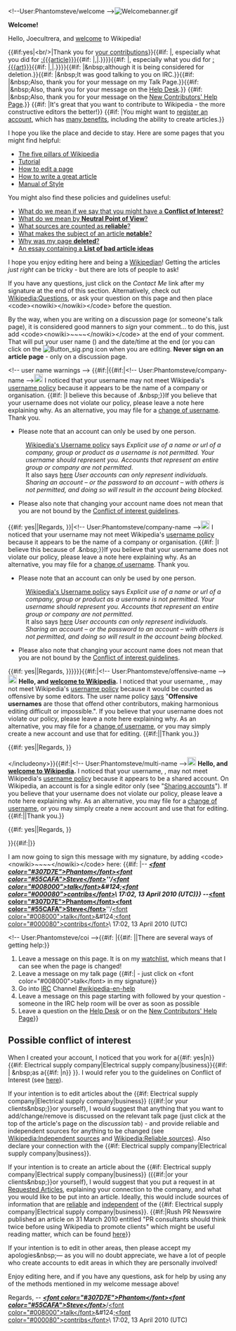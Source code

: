 <article id="26942540" title=User talk:Joecultrera>
	<talkpage id="26942540" title="User talk:Joecultrera">
&lt;!--User:Phantomsteve/welcome --&gt;[[File:Welcomebanner.gif]]

'''Welcome!'''

Hello, Joecultrera, and [[Wikipedia:Introduction|welcome]] to Wikipedia!

{{#if:yes|&lt;br/&gt;|Thank you for [[Special:Contributions/{{BASEPAGENAME}}|your contributions]]}}{{#if: |, especially what you did for [[:{{{article}}}]]{{#if: |,|.}}}}{{#if: |, especially what you did for [[:{{{art}}}]]{{#if: |,|.}}}}{{#if: |&amp;nbsp;although it is being considered for deletion.}}{{#if: |&amp;nbsp;It was good talking to you on IRC.}}{{#if: |&amp;nbsp;Also, thank you for your message on my Talk Page.}}{{#if: |&amp;nbsp;Also, thank you for your message on the [[WP:HD|Help Desk]].}} {{#if: |&amp;nbsp;Also, thank you for your message on the [[WP:NCHP|New Contributors' Help Page]].}} {{#if: |It's great that you want to contribute to Wikipedia - the more constructive editors the better!}} {{#if: |You might want to [[Special:Userlogin|register an account]], which has [[Wikipedia:Why create an account?|many benefits]], including the ability to create articles.}}

I hope you like the place and decide to stay. Here are some pages that you might find helpful:
*[[Wikipedia:Five pillars|The five pillars of Wikipedia]]
*[[Wikipedia:Tutorial|Tutorial]]
*[[Wikipedia:How to edit a page|How to edit a page]]
*[[Wikipedia:Article development|How to write a great article]]
*[[Wikipedia:Manual of Style|Manual of Style]]

You might also find these policies and guidelines useful:
*[[Wikipedia:COI|What do we mean if we say that you might have a '''Conflict of Interest'''?]]
*[[Wikipedia:NPOV|What do we mean by '''Neutral Point of View'''?]]
*[[Wikipedia:RELIABLE_SOURCES|What sources are counted as '''reliable'''?]]
*[[Wikipedia:NOTABILITY|What makes the subject of an article '''notable'''?]]
*[[Wikipedia:WMD|Why was my page '''deleted'''?]]
*[[Wikipedia:BAI|An essay containing a '''List of bad article ideas''']]

I hope you enjoy editing here and being a [[Wikipedia:Wikipedians|Wikipedian]]! Getting the articles ''just right'' can be tricky - but there are lots of people to ask!

If you have any questions, just click on the ''Contact Me'' link after my signature at the end of this section. Alternatively, check out [[Wikipedia:Questions]], or ask your question on this page and then place &lt;code&gt;&lt;nowiki&gt;{{helpme}}&lt;/nowiki&gt;&lt;/code&gt; before the question.

By the way, when you are writing on a discussion page (or someone's talk page), it is considered good manners to ''sign'' your comment... to do this, just add &lt;code&gt;&lt;nowiki&gt;~~~~&lt;/nowiki&gt;&lt;/code&gt; at the end of your comment. That will put your user name ({{BASEPAGENAME}}) and the date/time at the end (or you can click on the [[File:Button_sig.png]] icon when you are editing. '''Never sign on an article page''' - only on a discussion page. 

{{User:Phantomsteve/contact|phantomsteve=}}

&lt;!-- user name warnings --&gt;
{{#if:|{{#if:|&lt;!-- User:Phantomsteve/company-name --&gt;[[File:Start hand.svg|20px]] I noticed that your username may not meet Wikipedia's [[Wikipedia:Username policy|username policy]] because it appears to be the name of a company or organisation. {{#if: {{{location}}}|I believe this because of {{{location}}}.&amp;nbsp;}}If you believe that your username does not violate our policy, please leave a note here explaining why. As an alternative, you may file for a [[Wikipedia:Changing username|change of username]]. Thank you.[[Category:Wikipedian usernames editors have expressed concern over|{{PAGENAME}}]]

* Please note that an account can only be used by one person.
: [[WP:USERNAME|Wikipedia's Username policy]] says ''Explicit use of a name or url of a company, group or product as a username is not permitted. Your username should represent you. Accounts that represent an entire group or company are not permitted''.
: It also says [[Wikipedia:Username#Sharing_accounts|here]] ''User accounts can only represent individuals. Sharing an account – or the password to an account – with others is not permitted, and doing so will result in the account being blocked.''

* Please also note that changing your account name does not mean that you are not bound by the [[WP:COI|Conflict of interest guidelines]].

{{#if: yes||Regards, }}|&lt;!-- User:Phantomsteve/company-name --&gt;[[File:Start hand.svg|20px]] I noticed that your username may not meet Wikipedia's [[Wikipedia:Username policy|username policy]] because it appears to be the name of a company or organisation. {{#if: |I believe this because of {{{location}}}.&amp;nbsp;}}If you believe that your username does not violate our policy, please leave a note here explaining why. As an alternative, you may file for a [[Wikipedia:Changing username|change of username]]. Thank you.[[Category:Wikipedian usernames editors have expressed concern over|{{PAGENAME}}]]

* Please note that an account can only be used by one person.
: [[WP:USERNAME|Wikipedia's Username policy]] says ''Explicit use of a name or url of a company, group or product as a username is not permitted. Your username should represent you. Accounts that represent an entire group or company are not permitted''.
: It also says [[Wikipedia:Username#Sharing_accounts|here]] ''User accounts can only represent individuals. Sharing an account – or the password to an account – with others is not permitted, and doing so will result in the account being blocked.''

* Please also note that changing your account name does not mean that you are not bound by the [[WP:COI|Conflict of interest guidelines]].

{{#if: yes||Regards, }}}}}}{{#if:|&lt;!-- User:Phantomsteve/offensive-name --&gt;[[File:Start hand.svg|20px]] '''Hello, and [[Wikipedia:Welcoming committee/Welcome to Wikipedia|welcome to Wikipedia]].''' I noticed that your username, ''{{BASEPAGENAME}}'', may not meet Wikipedia's [[Wikipedia:Username policy|username policy]] because it would be counted as offensive by some editors. The user name policy [[WP:USERNAME|says]] &quot;'''Offensive usernames''' are those that offend other contributors, making harmonious editing difficult or impossible.&quot;. If you believe that your username does not violate our policy, please leave a note here explaining why. As an alternative, you may file for a [[Wikipedia:Changing username|change of username]], or you may simply create a new account and use that for editing. {{#if:|{{{2}}}|Thank you.}}[[Category:Wikipedian usernames editors have expressed concern over|{{BASEPAGENAME}}]]

{{#if: yes||Regards, }}

&lt;/includeony&gt;}}{{#if:|&lt;!-- User:Phantomsteve/multi-name --&gt;[[File:Start hand.svg|20px]] '''Hello, and [[Wikipedia:Welcoming committee/Welcome to Wikipedia|welcome to Wikipedia]].''' I noticed that your username, ''{{BASEPAGENAME}}'', may not meet Wikipedia's [[Wikipedia:Username policy|username policy]] because it appears to be a shared account. On Wikipedia, an account is for a single editor only (see &quot;[[WP:NOSHARE|Sharing accounts]]&quot;). If you believe that your username does not violate our policy, please leave a note here explaining why. As an alternative, you may file for a [[Wikipedia:Changing username|change of username]], or you may simply create a new account and use that for editing. {{#if:|{{{2}}}|Thank you.}}[[Category:Wikipedian usernames editors have expressed concern over|{{BASEPAGENAME}}]]

{{#if: yes||Regards, }}

}}{{#if:|{{user:phantomsteve/real-name|welcome=yes}}}}

I am now going to sign this message with my signature, by adding &lt;code&gt;&lt;nowiki&gt;~~~~&lt;/nowiki&gt;&lt;/code&gt; here: {{#if: |-- '''''[[User:Phantomsteve|&lt;font color=&quot;#307D7E&quot;&gt;Phantom&lt;/font&gt;&lt;font color=&quot;#55CAFA&quot;&gt;Steve&lt;/font&gt;]]'''''/[[User talk:Phantomsteve|&lt;font color=&quot;#008000&quot;&gt;talk&lt;/font&gt;]]&amp;#124;[[Special:Contributions/Phantomsteve|&lt;font color=&quot;#000080&quot;&gt;contribs&lt;/font&gt;]]\ 17:02, 13 April 2010 (UTC)}} -- '''''[[User:Phantomsteve|&lt;font color=&quot;#307D7E&quot;&gt;Phantom&lt;/font&gt;&lt;font color=&quot;#55CAFA&quot;&gt;Steve&lt;/font&gt;]]'''''/[[User talk:Phantomsteve|&lt;font color=&quot;#008000&quot;&gt;talk&lt;/font&gt;]]&amp;#124;[[Special:Contributions/Phantomsteve|&lt;font color=&quot;#000080&quot;&gt;contribs&lt;/font&gt;]]\ 17:02, 13 April 2010 (UTC)

&lt;!-- User:Phantomsteve/coi --&gt;{{#if: |{{#if: |{{{intro}}}|There are several ways of getting help:}}
# Leave a message on this page. It is on my [[WP:WATCHLIST|watchlist]], which means that I can see when the page is changed!
# Leave a message on my talk page {{#if:| - just click on &lt;font color=&quot;#008000&quot;&gt;talk&lt;/font&gt; in my signature}}
# Go into [[IRC]] Channel [irc://chat.freenode.net/wikipedia-en-help #wikipedia-en-help]
# Leave a message on this page starting with {{tlc|helpme}} followed by your question - someone in the IRC help room will be over as soon as possible
# Leave a question on the [[WP:HD|Help Desk]] or on the [[WP:NCH|New Contributors' Help Page]]}}
== Possible conflict of interest ==
When I created your account, I noticed that you work for a{{#if: yes|n}} {{#if: Electrical supply company|Electrical supply company|business}}{{#if: | &amp;nbsp;as a{{#if: |n}} {{{position}}}}}. I would refer you to the guidelines on Conflict of Interest (see [[WP:COI|here]]).

If your intention is to edit articles about the {{#if: Electrical supply company|Electrical supply company|business}} ({{#if:|or your clients&amp;nbsp;}}or yourself), I would suggest that anything that you want to add/change/remove is discussed on the relevant talk page (just click at the top of the article's page on the ''discussion'' tab) - and provide reliable and independent sources for anything to be changed (see [[Wikipedia:Independent sources]] and [[Wikipedia:Reliable sources]]). Also declare your connection with the {{#if: Electrical supply company|Electrical supply company|business}}.

If your intention is to create an article about the {{#if: Electrical supply company|Electrical supply company|business}} ({{#if:|or your clients&amp;nbsp;}}or yourself), I would suggest that you put a request in at [[WP:REQ|Requested Articles]], explaining your connection to the company, and what you would like to be put into an article. Ideally, this would include sources of information that are [[WP:RS|reliable]] and [[WP:IS|independent]] of the {{#if: Electrical supply company|Electrical supply company|business}}.
{{#if:|Rush PR Newswire published an article on 31 March 2010 entitled &quot;PR consultants should think twice before using Wikipedia to promote clients&quot; which might be useful reading matter, which can be found [http://rushprnews.com/2010/03/31/pr-consultants-should-think-twice-before-using-wikipedia-to-promote-clients here]}}

If your intention is to edit in other areas, then please accept my apologies&amp;nbsp;— as you will no doubt appreciate, we have a lot of people who create accounts to edit areas in which they are personally involved!

Enjoy editing here, and if you have any questions, ask for help by using any of the methods mentioned in my welcome message above!

Regards, -- '''''[[User:Phantomsteve|&lt;font color=&quot;#307D7E&quot;&gt;Phantom&lt;/font&gt;&lt;font color=&quot;#55CAFA&quot;&gt;Steve&lt;/font&gt;]]'''''/[[User talk:Phantomsteve|&lt;font color=&quot;#008000&quot;&gt;talk&lt;/font&gt;]]&amp;#124;[[Special:Contributions/Phantomsteve|&lt;font color=&quot;#000080&quot;&gt;contribs&lt;/font&gt;]]\ 17:02, 13 April 2010 (UTC)
	</talkpage>
</article>